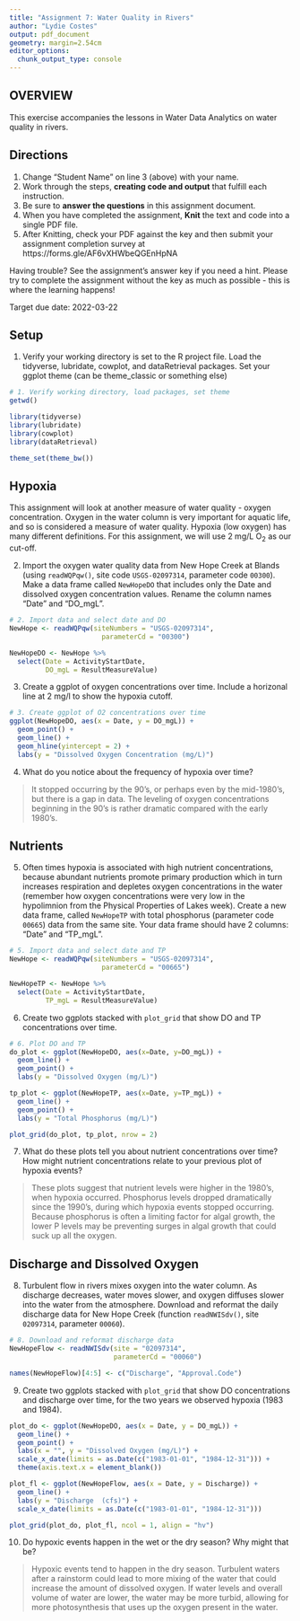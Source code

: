 ```yaml
---
title: "Assignment 7: Water Quality in Rivers"
author: "Lydie Costes"
output: pdf_document
geometry: margin=2.54cm
editor_options: 
  chunk_output_type: console
---
```


## OVERVIEW

This exercise accompanies the lessons in Water Data Analytics on water quality in rivers.

## Directions
1. Change "Student Name" on line 3 (above) with your name.
2. Work through the steps, **creating code and output** that fulfill each instruction.
3. Be sure to **answer the questions** in this assignment document.
4. When you have completed the assignment, **Knit** the text and code into a single PDF file.
5. After Knitting, check your PDF against the key and then submit your assignment completion survey at https://forms.gle/AF6vXHWbeQGEnHpNA

Having trouble? See the assignment's answer key if you need a hint. Please try to complete the assignment without the key as much as possible - this is where the learning happens!

Target due date: 2022-03-22

## Setup

1. Verify your working directory is set to the R project file. Load the tidyverse, lubridate, cowplot, and dataRetrieval packages. Set your ggplot theme (can be theme_classic or something else)


```r
# 1. Verify working directory, load packages, set theme
getwd()

library(tidyverse)
library(lubridate)
library(cowplot)
library(dataRetrieval)

theme_set(theme_bw())
```

## Hypoxia

This assignment will look at another measure of water quality - oxygen concentration. Oxygen in the water column is very important for aquatic life, and so is considered a measure of water quality. Hypoxia (low oxygen) has many different definitions. For this assignment, we will use 2 mg/L O~2~ as our cut-off.


2. Import the oxygen water quality data from New Hope Creek at Blands (using `readWQPqw()`, site code `USGS-02097314`, parameter code `00300`). Make a data frame called `NewHopeDO` that includes only the Date and dissolved oxygen concentration values. Rename the column names "Date" and "DO_mgL".

```r
# 2. Import data and select date and DO
NewHope <- readWQPqw(siteNumbers = "USGS-02097314",
                       parameterCd = "00300")

NewHopeDO <- NewHope %>%
  select(Date = ActivityStartDate,
         DO_mgL = ResultMeasureValue)

```

3. Create a ggplot of oxygen concentrations over time. Include a horizonal line at 2 mg/l to show the hypoxia cutoff. 

```r
# 3. Create ggplot of O2 concentrations over time
ggplot(NewHopeDO, aes(x = Date, y = DO_mgL)) +
  geom_point() +
  geom_line() +
  geom_hline(yintercept = 2) +
  labs(y = "Dissolved Oxygen Concentration (mg/L)")

```

4. What do you notice about the frequency of hypoxia over time?

> It stopped occurring by the 90's, or perhaps even by the mid-1980's, but there is a gap in data. The leveling of oxygen concentrations beginning in the 90's is rather dramatic compared with the early 1980's.

## Nutrients

5. Often times hypoxia is associated with high nutrient concentrations, because abundant nutrients promote primary production which in turn increases respiration and depletes oxygen concentrations in the water (remember how oxygen concentrations were very low in the hypolimnion from the Physical Properties of Lakes week). Create a new data frame, called `NewHopeTP` with total phosphorus (parameter code `00665`) data from the same site. Your data frame should have 2 columns: "Date" and "TP_mgL".


```r
# 5. Import data and select date and TP
NewHope <- readWQPqw(siteNumbers = "USGS-02097314",
                       parameterCd = "00665")

NewHopeTP <- NewHope %>%
  select(Date = ActivityStartDate,
         TP_mgL = ResultMeasureValue)

```

6.  Create two ggplots stacked with `plot_grid` that show DO and TP concentrations over time.

```r
# 6. Plot DO and TP
do_plot <- ggplot(NewHopeDO, aes(x=Date, y=DO_mgL)) +
  geom_line() +
  geom_point() +
  labs(y = "Dissolved Oxygen (mg/L)")

tp_plot <- ggplot(NewHopeTP, aes(x=Date, y=TP_mgL)) +
  geom_line() +
  geom_point() +
  labs(y = "Total Phosphorus (mg/L)")

plot_grid(do_plot, tp_plot, nrow = 2)

```

7. What do these plots tell you about nutrient concentrations over time? How might nutrient concentrations relate to your previous plot of hypoxia events?

> These plots suggest that nutrient levels were higher in the 1980's, when hypoxia occurred. Phosphorus levels dropped dramatically since the 1990's, during which hypoxia events stopped occurring. Because phosphorus is often a limiting factor for algal growth, the lower P levels may be preventing surges in algal growth that could suck up all the oxygen.   

## Discharge and Dissolved Oxygen

8. Turbulent flow in rivers mixes oxygen into the water column. As discharge decreases, water moves slower, and oxygen diffuses slower into the water from the atmosphere. Download and reformat the daily discharge data for New Hope Creek (function `readNWISdv()`, site `02097314`, parameter `00060`). 

```r
# 8. Download and reformat discharge data
NewHopeFlow <- readNWISdv(site = "02097314",
                          parameterCd = "00060")

names(NewHopeFlow)[4:5] <- c("Discharge", "Approval.Code")

```

9.  Create two ggplots stacked with `plot_grid` that show DO concentrations and discharge over time, for the two years we observed hypoxia (1983 and 1984).

```r
plot_do <- ggplot(NewHopeDO, aes(x = Date, y = DO_mgL)) +
  geom_line() +
  geom_point() +
  labs(x = "", y = "Dissolved Oxygen (mg/L)") +
  scale_x_date(limits = as.Date(c("1983-01-01", "1984-12-31"))) +
  theme(axis.text.x = element_blank())

plot_fl <- ggplot(NewHopeFlow, aes(x = Date, y = Discharge)) +
  geom_line() +
  labs(y = "Discharge  (cfs)") +
  scale_x_date(limits = as.Date(c("1983-01-01", "1984-12-31"))) 

plot_grid(plot_do, plot_fl, ncol = 1, align = "hv")
```

10. Do hypoxic events happen in the wet or the dry season? Why might that be?

> Hypoxic events tend to happen in the dry season. Turbulent waters after a rainstorm could lead to more mixing of the water that could increase the amount of dissolved oxygen. If water levels and overall volume of water are lower, the water may be more turbid, allowing for more photosynthesis that uses up the oxygen present in the water. 

